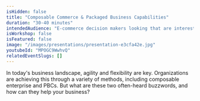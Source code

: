 ```yaml
---
isHidden: false
title: "Composable Commerce & Packaged Business Capabilities"
duration: "30-40 minutes"
intendedAudience: "E-commerce decision makers looking that are interested in exploring modern commerce platform options."
isWorkshop: false
isFeatured: false
image: "/images/presentations/presentation-e3cfa42e.jpg"
youtubeId: "MPOGC9WwhvQ"
relatedEventSlugs: []
---
```


In today's business landscape, agility and flexibility are key. Organizations are achieving this through a variety of methods, including composable enterprise and PBCs. But what are these two often-heard buzzwords, and how can they help your business?

